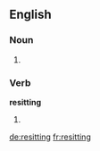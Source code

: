 ==English==

===Noun===
{{en-noun}}

# {{context|photography|lang=en}} {{rfdef|lang=en}}

===Verb===
'''resitting'''

# {{present participle of|resit|lang=en}}

[[de:resitting]]
[[fr:resitting]]